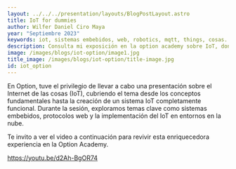 ```yaml
---
layout: ../../../presentation/layouts/BlogPostLayout.astro
title: IoT for dummies
author: Wilfer Daniel Ciro Maya
year: "Septiembre 2023"
keywords: iot, sistemas embebidos, web, robotics, mqtt, things, cosas.
description: Consulta mi exposición en la option academy sobre IoT, donde se hizo un repaso a todo el concepto general del IoT.
image: /images/blogs/iot-option/image1.jpg
title_image: /images/blogs/iot-option/title-image.jpg
id: iot_option
---
```


En Option, tuve el privilegio de llevar a cabo una presentación sobre el Internet de las cosas (IoT), cubriendo el tema desde los conceptos fundamentales hasta la creación de un sistema IoT completamente funcional. Durante la sesión, exploramos temas clave como sistemas embebidos, protocolos web y la implementación del IoT en entornos en la nube.

Te invito a ver el video a continuación para revivir esta enriquecedora experiencia en la Option Academy.

https://youtu.be/d2Ah-BgOR74
